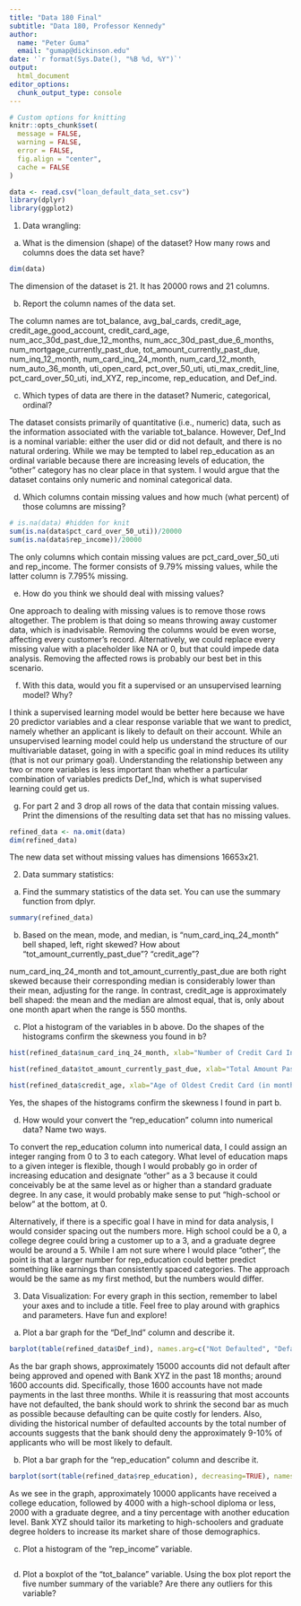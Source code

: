 ```yaml
---
title: "Data 180 Final"
subtitle: "Data 180, Professor Kennedy"
author: 
  name: "Peter Guma"
  email: "gumap@dickinson.edu"
date: '`r format(Sys.Date(), "%B %d, %Y")`'
output: 
  html_document
editor_options: 
  chunk_output_type: console
---
```


```r
# Custom options for knitting
knitr::opts_chunk$set(
  message = FALSE,
  warning = FALSE,
  error = FALSE, 
  fig.align = "center",
  cache = FALSE
) 
```

```r
data <- read.csv("loan_default_data_set.csv")
library(dplyr)
library(ggplot2)
```

1. Data wrangling:

a. What is the dimension (shape) of the dataset?  How many rows and columns does the data set have?
```r
dim(data)
```
The dimension of the dataset is 21. It has 20000 rows and 21 columns.

b. Report the column names of the data set.

The column names are tot_balance, avg_bal_cards, credit_age, credit_age_good_account, credit_card_age, num_acc_30d_past_due_12_months, num_acc_30d_past_due_6_months, num_mortgage_currently_past_due, tot_amount_currently_past_due, num_inq_12_month, num_card_inq_24_month, num_card_12_month, num_auto_36_month, uti_open_card, pct_over_50_uti, uti_max_credit_line, pct_card_over_50_uti, ind_XYZ, rep_income, rep_education, and Def_ind.

c. Which types of data are there in the dataset? Numeric, categorical, ordinal?

The dataset consists primarily of quantitative (i.e., numeric) data, such as the information associated with the variable tot_balance. However, Def_Ind is a nominal variable: either the user did or did not default, and there is no natural ordering. While we may be tempted to label rep_education as an ordinal variable because there are increasing levels of education, the "other" category has no clear place in that system. I would argue that the dataset contains only numeric and nominal categorical data.

d. Which columns contain missing values and how much (what percent) of those columns are missing?
```r
# is.na(data) #hidden for knit
sum(is.na(data$pct_card_over_50_uti))/20000
sum(is.na(data$rep_income))/20000
```
The only columns which contain missing values are pct_card_over_50_uti and rep_income. The former consists of $9.79\%$ missing values, while the latter column is $7.795\%$ missing.

e. How do you think we should deal with missing values?

One approach to dealing with missing values is to remove those rows altogether. The problem is that doing so means throwing away customer data, which is inadvisable. Removing the columns would be even worse, affecting every customer's record. Alternatively, we could replace every missing value with a placeholder like NA or 0, but that could impede data analysis. Removing the affected rows is probably our best bet in this scenario.

f. With this data, would you fit a supervised or an unsupervised learning model? Why? 

I think a supervised learning model would be better here because we have 20 predictor variables and a clear response variable that we want to predict, namely whether an applicant is likely to default on their account. While an unsupervised learning model could help us understand the structure of our multivariable dataset, going in with a specific goal in mind reduces its utility (that is not our primary goal). Understanding the relationship between any two or more variables is less important than whether a particular combination of variables predicts Def_Ind, which is what supervised learning could get us.

g. For part 2 and 3 drop all rows of the data that contain missing values. Print the dimensions of the resulting data set that has no missing values.
```r
refined_data <- na.omit(data)
dim(refined_data)
```
The new data set without missing values has dimensions 16653x21.

2. Data summary statistics:

a. Find the summary statistics of the data set. You can use the summary function from dplyr. 
```r
summary(refined_data)
```

b. Based on the mean, mode, and median, is “num_card_inq_24_month” bell shaped, left, right skewed? How about “tot_amount_currently_past_due”? “credit_age”? 

num_card_inq_24_month and tot_amount_currently_past_due are both right skewed because their corresponding median is considerably lower than their mean, adjusting for the range. In contrast, credit_age is approximately bell shaped: the mean and the median are almost equal, that is, only about one month apart when the range is 550 months.

c. Plot a histogram of the variables in b above. Do the shapes of the histograms confirm the skewness you found in b?
```r
hist(refined_data$num_card_inq_24_month, xlab="Number of Credit Card Inquiries (in months)", main="Number of Credit Card Inquiries in Last 24 Months", xlim=c(0,10), ylim=c(0,14000), col="salmon")

hist(refined_data$tot_amount_currently_past_due, xlab="Total Amount Past Due", main="Total Amount Past Due for All Credit Accounts", xlim=c(0,12000), ylim=c(0,20000), col="orange")

hist(refined_data$credit_age, xlab="Age of Oldest Credit Card (in months)", main="Age of Applicant's Oldest Credit Card", xlim=c(0,600), ylim=c(0,5000), col="red3")
```
Yes, the shapes of the histograms confirm the skewness I found in part b.

d. How would your convert the “rep_education” column into numerical data? Name two ways. 

To convert the rep_education column into numerical data, I could assign an integer ranging from 0 to 3 to each category. What level of education maps to a given integer is flexible, though I would probably go in order of increasing education and designate "other" as a 3 because it could conceivably be at the same level as or higher than a standard graduate degree. In any case, it would probably make sense to put "high-school or below" at the bottom, at 0.

Alternatively, if there is a specific goal I have in mind for data analysis, I would consider spacing out the numbers more. High school could be a 0, a college degree could bring a customer up to a 3, and a graduate degree would be around a 5. While I am not sure where I would place "other", the point is that a larger number for rep_education could better predict something like earnings than consistently spaced categories. The approach would be the same as my first method, but the numbers would differ.

3. Data Visualization:
For every graph in this section, remember to label your axes and to include a title. Feel free to play around with graphics and parameters. Have fun and explore!

a. Plot a bar graph for the “Def_Ind” column and describe it. 
```r
barplot(table(refined_data$Def_ind), names.arg=c("Not Defaulted", "Defaulted"), xlab="Indicator of Default", ylab="Frequency", main="Accounts that Defaulted in the Past 18 Months", ylim=c(0,16000), col=c("green2","red2"))
```
As the bar graph shows, approximately 15000 accounts did not default after being approved and opened with Bank XYZ in the past 18 months; around 1600 accounts did. Specifically, those 1600 accounts have not made payments in the last three months. While it is reassuring that most accounts have not defaulted, the bank should work to shrink the second bar as much as possible because defaulting can be quite costly for lenders. Also, dividing the historical number of defaulted accounts by the total number of accounts suggests that the bank should deny the approximately 9-10% of applicants who will be most likely to default.

b. Plot a bar graph for the “rep_education" column and describe it. 
```r
barplot(sort(table(refined_data$rep_education), decreasing=TRUE), names.arg=c("College", "High School", "Graduate", "Other"), xlab="Education Level", ylab="Frequency", main="Education Level Self-Reported by Applicants", ylim=c(0,12000), col=c(2,3,4,5))
```
As we see in the graph, approximately 10000 applicants have received a college education, followed by 4000 with a high-school diploma or less, 2000 with a graduate degree, and a tiny percentage with another education level. Bank XYZ should tailor its marketing to high-schoolers and graduate degree holders to increase its market share of those demographics.

c. Plot a histogram of the “rep_income” variable.
```r

```

d. Plot a boxplot of the “tot_balance” variable. Using the box plot report the five number summary of the variable? Are there any outliers for this variable?
```r

```
